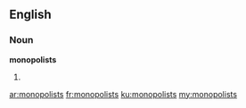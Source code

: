 ==English==

===Noun===
'''monopolists'''

# {{plural of|[[monopolist]]}}

[[ar:monopolists]]
[[fr:monopolists]]
[[ku:monopolists]]
[[my:monopolists]]